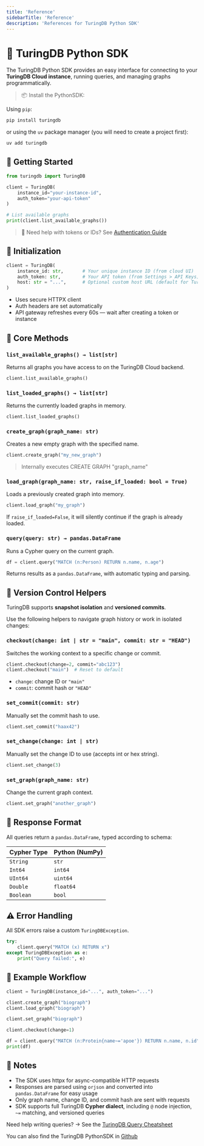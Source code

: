 ```yaml
---
title: 'Reference'
sidebarTitle: 'Reference'
description: 'References for TuringDB Python SDK'
---
```

# 🐍 TuringDB Python SDK

The TuringDB Python SDK provides an easy interface for connecting to your **TuringDB Cloud instance**, running queries, and managing graphs programmatically.

> 📦 Install the PythonSDK:
> 

Using `pip`:

```bash
pip install turingdb
```

or using the `uv`  package manager (you will need to create a project first):

```bash
uv add turingdb
```


## 🚀 Getting Started

```python
from turingdb import TuringDB

client = TuringDB(
    instance_id="your-instance-id",
    auth_token="your-api-token"
)

# List available graphs
print(client.list_available_graphs())

```

> 🛑 Need help with tokens or IDs? See [Authentication Guide](/security/authentification)
> 


## 🔐 Initialization

```python
client = TuringDB(
    instance_id: str,       # Your unique instance ID (from cloud UI)
    auth_token: str,        # Your API token (from Settings > API Keys)
    host: str = "...",      # Optional custom host URL (default for TuringDB Instance is prefilled)
)
```

- Uses secure HTTPX client
- Auth headers are set automatically
- API gateway refreshes every 60s — wait after creating a token or instance


## 🧭 Core Methods

### `list_available_graphs() → list[str]`

Returns all graphs you have access to on the TuringDB Cloud backend.

```python
client.list_available_graphs()
```

### `list_loaded_graphs() → list[str]`

Returns the currently loaded graphs in memory.

```python
client.list_loaded_graphs()
```

### `create_graph(graph_name: str)`

Creates a new empty graph with the specified name.

```python
client.create_graph("my_new_graph")
```

> Internally executes CREATE GRAPH "graph_name"


### `load_graph(graph_name: str, raise_if_loaded: bool = True)`

Loads a previously created graph into memory.

```python
client.load_graph("my_graph")
```

If `raise_if_loaded=False`, it will silently continue if the graph is already loaded.


### `query(query: str) → pandas.DataFrame`

Runs a Cypher query on the current graph.

```python
df = client.query("MATCH (n:Person) RETURN n.name, n.age")
```

Returns results as a `pandas.DataFrame`, with automatic typing and parsing.


## 🧬 Version Control Helpers

TuringDB supports **snapshot isolation** and **versioned commits**.

Use the following helpers to navigate graph history or work in isolated changes:


### `checkout(change: int | str = "main", commit: str = "HEAD")`

Switches the working context to a specific change or commit.

```python
client.checkout(change=2, commit="abc123")
client.checkout("main")  # Reset to default
```

- `change`: change ID or `"main"`
- `commit`: commit hash or `"HEAD"`

### `set_commit(commit: str)`

Manually set the commit hash to use.

```python
client.set_commit("haax42")
```

### `set_change(change: int | str)`

Manually set the change ID to use (accepts int or hex string).

```python
client.set_change(3)
```

### `set_graph(graph_name: str)`

Change the current graph context.

```python
client.set_graph("another_graph")
```

## 📄 Response Format

All queries return a `pandas.DataFrame`, typed according to schema:

| Cypher Type | Python (NumPy) |
| --- | --- |
| `String` | `str` |
| `Int64` | `int64` |
| `UInt64` | `uint64` |
| `Double` | `float64` |
| `Boolean` | `bool` |

## ⚠️ Error Handling

All SDK errors raise a custom `TuringDBException`.

```python
try:
    client.query("MATCH (x) RETURN x")
except TuringDBException as e:
    print("Query failed:", e)
```


## 🧪 Example Workflow

```python
client = TuringDB(instance_id="...", auth_token="...")

client.create_graph("biograph")
client.load_graph("biograph")

client.set_graph("biograph")

client.checkout(change=1)

df = client.query("MATCH (n:Protein{name~='apoe'}) RETURN n.name, n.id")
print(df)
```

## 🧠 Notes

- The SDK uses httpx for async-compatible HTTP requests
- Responses are parsed using `orjson` and converted into `pandas.DataFrame` for easy usage
- Only graph name, change ID, and commit hash are sent with requests
- SDK supports full TuringDB **Cypher dialect**, including `@` node injection, `~=` matching, and versioned queries


Need help writing queries? → See the [TuringDB Query Cheatsheet](/query/cheatsheet)

You can also find the TuringDB PythonSDK in [Github](https://github.com/turing-db/turingdb-sdk-python)